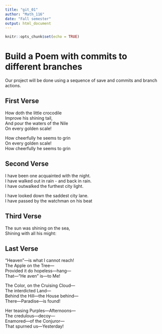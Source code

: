 ---
title: "git_01"
author: "Math_116"
date: "Fall semester"
output: html_document
---

```{r setup, include=FALSE}
knitr::opts_chunk$set(echo = TRUE)
```
# Build a Poem with commits to different branches
Our project will be done using a sequence of save and commits and branch actions.
<!-- Do not modify or change any text in "!--" bracketed areas such as this --- these are instructions to
you, if you change any of this the git program will notice it and compromise your git merging strategy !-->

## First Verse 
<!--Put the first five lines of a poem by Lewis Carrol in this section!-->
How doth the little crocodile  
Improve his shining tail,  
And pour the waters of the Nile  
On every golden scale!

How cheerfully he seems to grin  
On every golden scale!  
How cheerfully he seems to grin


## Second Verse
<!--Put the first five lines of a poem by Robert Frost here!-->
I have been one acquainted with the night.  
I have walked out in rain - and back in rain.  
I have outwalked the furthest city light.  

I have looked down the saddest city lane.  
I have passed by the watchman on his beat


## Third Verse
<!--Put the first two verses of The Walrus and the Carpenter here!-->
The sun was shining on the sea,  
Shining with all his might:  


## Last Verse
<!--Put a short poem of your choice 8-20 lines,here!-->
"Heaven"—is what I cannot reach!  
The Apple on the Tree—  
Provided it do hopeless—hang—  
That—"He aven" is—to Me!  

The Color, on the Cruising Cloud—  
The interdicted Land—  
Behind the Hill—the House behind—  
There—Paradise—is found!  

Her teasing Purples—Afternoons—  
The credulous—decoy—  
Enamored—of the Conjuror—  
That spurned us—Yesterday!
